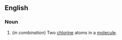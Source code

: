 ==English==

===Noun===
{{en-noun|-}}

# {{organic chemistry}} (''in combination'') Two [[chlorine]] atoms in a [[molecule]].